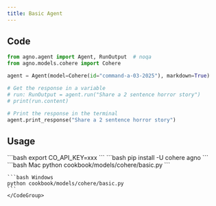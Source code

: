 ```yaml
---
title: Basic Agent
---
```


## Code

```python cookbook/models/cohere/basic.py
from agno.agent import Agent, RunOutput  # noqa
from agno.models.cohere import Cohere

agent = Agent(model=Cohere(id="command-a-03-2025"), markdown=True)

# Get the response in a variable
# run: RunOutput = agent.run("Share a 2 sentence horror story")
# print(run.content)

# Print the response in the terminal
agent.print_response("Share a 2 sentence horror story")
```

## Usage

<Steps>
  <Snippet file="create-venv-step.mdx" />

  <Step title="Set your API key">
    ```bash
    export CO_API_KEY=xxx
    ```
  </Step>

  <Step title="Install libraries">
    ```bash
    pip install -U cohere agno
    ```
  </Step>

  <Step title="Run Agent">
    <CodeGroup>
    ```bash Mac
    python cookbook/models/cohere/basic.py
    ```

    ```bash Windows
    python cookbook/models/cohere/basic.py
    ```
    </CodeGroup>
  </Step>
</Steps>